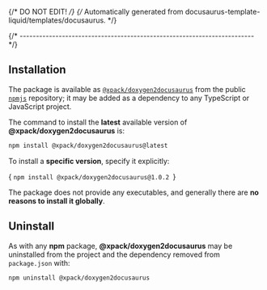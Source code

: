 {/* DO NOT EDIT! */}
{/* Automatically generated from docusaurus-template-liquid/templates/docusaurus. */}


{/* ------------------------------------------------------------------------ */}

## Installation

The package is available as
[`@xpack/doxygen2docusaurus`](https://www.npmjs.com/package/@xpack/doxygen2docusaurus/)
from the public [`npmjs`](https://www.npmjs.com) repository;
it may be added as a
dependency to any TypeScript or JavaScript
project.

The command to install the
**latest** available version of **@xpack/doxygen2docusaurus** is:

```sh
npm install @xpack/doxygen2docusaurus@latest
```

To install a **specific version**, specify it explicitly:

<CodeBlock language="sh"> {
`npm install @xpack/doxygen2docusaurus@1.0.2
`} </CodeBlock>

The package does not provide any executables, and generally there are **no
reasons to install it globally**.

## Uninstall

As with any **npm** package, **@xpack/doxygen2docusaurus** may be uninstalled
from the project and the dependency removed from `package.json` with:

```console
npm uninstall @xpack/doxygen2docusaurus
```
